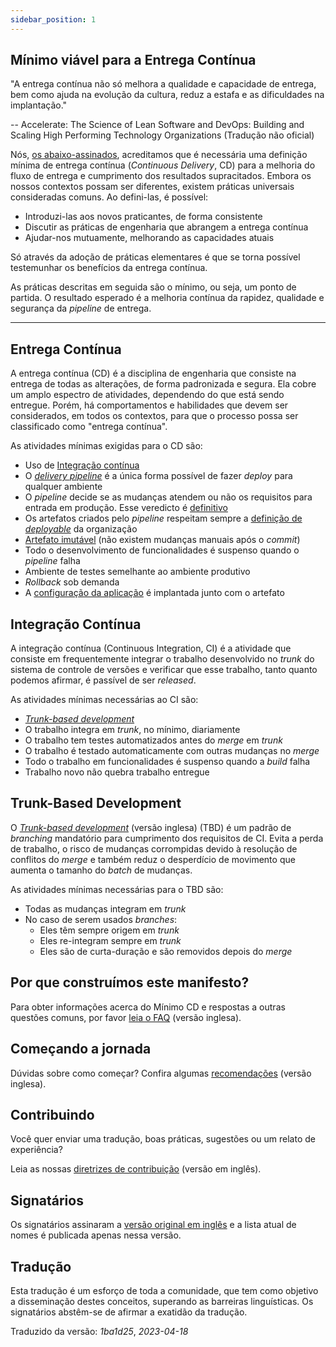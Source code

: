 ```yaml
---
sidebar_position: 1
---
```


## Mínimo viável para a Entrega Contínua

"A entrega contínua não só melhora a qualidade e capacidade de entrega, bem como ajuda na evolução da cultura, reduz a estafa e as dificuldades na implantação."

-- Accelerate: The Science of Lean Software and DevOps: Building and Scaling High Performing Technology Organizations (Tradução não oficial)



Nós, [os abaixo-assinados](..//docs/minimumcd#signatories), acreditamos que é necessária uma definição mínima de entrega contínua (_Continuous Delivery_, CD) para a melhoria do fluxo de entrega e cumprimento dos resultados supracitados. Embora os nossos contextos possam ser diferentes, existem práticas universais consideradas comuns. Ao defini-las, é possível:

- Introduzi-las aos novos praticantes, de forma consistente
- Discutir as práticas de engenharia que abrangem a entrega contínua
- Ajudar-nos mutuamente, melhorando as capacidades atuais

Só através da adoção de práticas elementares é que se torna possível testemunhar os benefícios da entrega contínua.

As práticas descritas em seguida são o mínimo, ou seja, um ponto de partida. O resultado esperado é a melhoria contínua da rapidez, qualidade e segurança da _pipeline_ de entrega.

---

## Entrega Contínua

A entrega contínua (CD) é a disciplina de engenharia que consiste na entrega de todas as alterações, de forma padronizada e segura. Ela cobre um amplo espectro de atividades, dependendo do que está sendo entregue. Porém, há comportamentos e habilidades que devem ser considerados, em todos os contextos, para que o processo possa ser classificado como "entrega contínua".

As atividades mínimas exigidas para o CD são:

- Uso de [Integração contínua](#integração-contínua)
- O [_delivery pipeline_](https://www.informit.com/articles/article.aspx?p=1621865&seqNum=2#:~:text=%EE%94%80Buy-,What%20Is%20a%20Deployment%20Pipeline%3F,-At%20an%20abstract) é a única forma possível de fazer _deploy_ para qualquer ambiente
- O _pipeline_ decide se as mudanças atendem ou não os requisitos para entrada em produção. Esse veredicto é [definitivo](/docs/faq/#why-should-the-pipeline-be-definitive-for-deploy)
- Os artefatos criados pelo _pipeline_ respeitam sempre a [definição de _deployable_](/docs/faq/#what-do-we-mean-by-definition-of-deployable) da organização
- [Artefato imutável](..//docs/minimumcd/immutable/) (não existem mudanças manuais após o _commit_)
- Todo o desenvolvimento de funcionalidades é suspenso quando o _pipeline_ falha
- Ambiente de testes semelhante ao ambiente produtivo
- _Rollback_ sob demanda
- A [configuração da aplicação](/docs/faq/#what-is-application-configuration) é implantada junto com o artefato

## Integração Contínua

A integração contínua (Continuous Integration, CI) é a atividade que consiste em frequentemente integrar o trabalho desenvolvido no _trunk_ do sistema de controle de versões e verificar que esse trabalho, tanto quanto podemos afirmar, é passível de ser _released_.

As atividades mínimas necessárias ao CI são:

- [_Trunk-based development_](#trunk-based-development)
- O trabalho integra em _trunk_, no mínimo, diariamente
- O trabalho tem testes automatizados antes do _merge_ em _trunk_
- O trabalho é testado automaticamente com outras mudanças no _merge_
- Todo o trabalho em funcionalidades é suspenso quando a _build_ falha
- Trabalho novo não quebra trabalho entregue

## Trunk-Based Development

O [_Trunk-based development_](..//docs/minimumcd/tbd) (versão inglesa) (TBD) é um padrão de _branching_ mandatório para cumprimento dos requisitos de CI. Evita a perda de trabalho, o risco de mudanças corrompidas devido à resolução de conflitos do _merge_ e também reduz o desperdício de movimento que aumenta o tamanho do _batch_ de mudanças.

As atividades mínimas necessárias para o TBD são:

- Todas as mudanças integram em _trunk_
- No caso de serem usados _branches_:
  - Eles têm sempre origem em _trunk_
  - Eles re-integram sempre em _trunk_
  - Eles são de curta-duração e são removidos depois do _merge_

## Por que construímos este manifesto?

Para obter informações acerca do Mínimo CD e respostas a outras questões comuns, por favor [leia o FAQ](/docs/faq) (versão inglesa).

## Começando a jornada

Dúvidas sobre como começar? Confira algumas [recomendações](/docs/journey) (versão inglesa).

## Contribuindo

Você quer enviar uma tradução, boas práticas, sugestões ou um relato de experiência?

Leia as nossas [diretrizes de contribuição](https://github.com/Minimum-CD/cd-manifesto/blob/master/CONTRIBUTING.md) (versão em inglês).

## Signatários

Os signatários assinaram a [versão original em inglês](..//docs/minimumcd#signatories) e a lista atual de nomes é publicada apenas nessa versão.

## Tradução

Esta tradução é um esforço de toda a comunidade, que tem como objetivo a disseminação destes conceitos, superando as barreiras linguísticas. Os signatários abstêm-se de afirmar a exatidão da tradução.

Traduzido da versão: _1ba1d25_, _2023-04-18_

